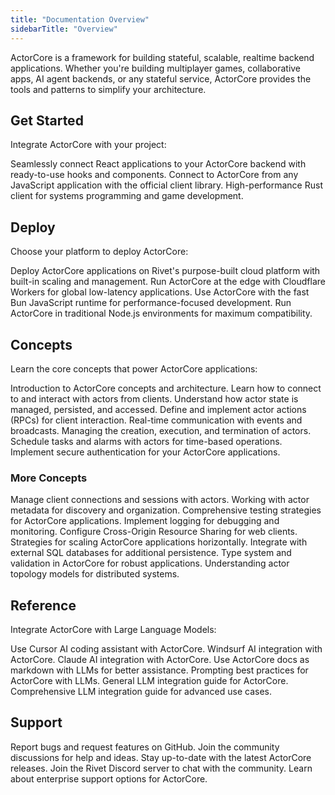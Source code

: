 ```yaml
---
title: "Documentation Overview"
sidebarTitle: "Overview"
---
```


ActorCore is a framework for building stateful, scalable, realtime backend applications. Whether you're building multiplayer games, collaborative apps, AI agent backends, or any stateful service, ActorCore provides the tools and patterns to simplify your architecture.

## Get Started

Integrate ActorCore with your project:

<CardGroup cols={2}>
  <Card title="React" icon="react" href="/frameworks/react">
    Seamlessly connect React applications to your ActorCore backend with ready-to-use hooks and components.
  </Card>
  <Card title="Node.js & Bun" icon="node-js" href="/clients/javascript">
    Connect to ActorCore from any JavaScript application with the official client library.
  </Card>
  <Card title="Rust" icon="rust" href="/clients/rust">
    High-performance Rust client for systems programming and game development.
  </Card>
</CardGroup>

## Deploy

Choose your platform to deploy ActorCore:

<CardGroup cols={2}>
  <Card title="Rivet" href="/platforms/rivet">
    Deploy ActorCore applications on Rivet's purpose-built cloud platform with built-in scaling and management.
  </Card>
  <Card title="Cloudflare Workers" href="/platforms/cloudflare-workers">
    Run ActorCore at the edge with Cloudflare Workers for global low-latency applications.
  </Card>
  <Card title="Bun" href="/platforms/bun">
    Use ActorCore with the fast Bun JavaScript runtime for performance-focused development.
  </Card>
  <Card title="Node.js" href="/platforms/nodejs">
    Run ActorCore in traditional Node.js environments for maximum compatibility.
  </Card>
</CardGroup>

## Concepts

Learn the core concepts that power ActorCore applications:

<CardGroup cols={2}>
  <Card title="Overview" icon="square-info" href="/concepts/overview">
    Introduction to ActorCore concepts and architecture.
  </Card>
  <Card title="Interacting with Actors" icon="square-code" href="/concepts/interacting-with-actors">
    Learn how to connect to and interact with actors from clients.
  </Card>
  <Card title="State" icon="floppy-disk" href="/concepts/state">
    Understand how actor state is managed, persisted, and accessed.
  </Card>
  <Card title="Actions" icon="bolt" href="/concepts/actions">
    Define and implement actor actions (RPCs) for client interaction.
  </Card>
  <Card title="Events" icon="tower-broadcast" href="/concepts/events">
    Real-time communication with events and broadcasts.
  </Card>
  <Card title="Lifecycle" icon="rotate" href="/concepts/lifecycle">
    Managing the creation, execution, and termination of actors.
  </Card>
  <Card title="Schedule" icon="clock" href="/concepts/schedule">
    Schedule tasks and alarms with actors for time-based operations.
  </Card>
  <Card title="Authentication" icon="fingerprint" href="/concepts/authentication">
    Implement secure authentication for your ActorCore applications.
  </Card>
</CardGroup>

### More Concepts

<CardGroup cols={2}>
  <Card title="Connections" icon="network-wired" href="/concepts/connections">
    Manage client connections and sessions with actors.
  </Card>
  <Card title="Metadata" icon="tag" href="/concepts/metadata">
    Working with actor metadata for discovery and organization.
  </Card>
  <Card title="Testing" icon="vial" href="/concepts/testing">
    Comprehensive testing strategies for ActorCore applications.
  </Card>
  <Card title="Logging" icon="file-lines" href="/concepts/logging">
    Implement logging for debugging and monitoring.
  </Card>
  <Card title="CORS" icon="globe" href="/concepts/cors">
    Configure Cross-Origin Resource Sharing for web clients.
  </Card>
  <Card title="Scaling" icon="arrow-up-right-dots" href="/concepts/scaling">
    Strategies for scaling ActorCore applications horizontally.
  </Card>
  <Card title="External SQL" icon="table" href="/concepts/external-sql">
    Integrate with external SQL databases for additional persistence.
  </Card>
  <Card title="Types" icon="code" href="/concepts/types">
    Type system and validation in ActorCore for robust applications.
  </Card>
  <Card title="Topology" icon="diagram-project" href="/concepts/topology">
    Understanding actor topology models for distributed systems.
  </Card>
</CardGroup>

## Reference

Integrate ActorCore with Large Language Models:

<CardGroup cols={2}>
  <Card title="Cursor" href="/llm/cursor">
    Use Cursor AI coding assistant with ActorCore.
  </Card>
  <Card title="Windsurf" href="/llm/windsurf">
    Windsurf AI integration with ActorCore.
  </Card>
  <Card title="Claude Code" href="/llm/claude">
    Claude AI integration with ActorCore.
  </Card>
  <Card title="Docs as Markdown" href="/llm/docs-as-markdown">
    Use ActorCore docs as markdown with LLMs for better assistance.
  </Card>
  <Card title="prompts.txt" href="/llm/prompt">
    Prompting best practices for ActorCore with LLMs.
  </Card>
  <Card title="llms.txt" href="/llms.txt">
    General LLM integration guide for ActorCore.
  </Card>
  <Card title="llms-full.txt Full" href="/llms-full.txt">
    Comprehensive LLM integration guide for advanced use cases.
  </Card>
</CardGroup>

## Support

<CardGroup cols={2}>
  <Card title="GitHub Issues" icon="bug" href="https://github.com/rivet-gg/actor-core/issues">
    Report bugs and request features on GitHub.
  </Card>
  <Card title="GitHub Discussions" icon="comments" href="https://github.com/rivet-gg/actor-core/discussions">
    Join the community discussions for help and ideas.
  </Card>
  <Card title="Changelog" icon="list-check" href="https://github.com/rivet-gg/actor-core/releases">
    Stay up-to-date with the latest ActorCore releases.
  </Card>
  <Card title="Discord" icon="discord" href="https://rivet.gg/discord">
    Join the Rivet Discord server to chat with the community.
  </Card>
  <Card title="Enterprise" icon="building" href="/support/enterprise">
    Learn about enterprise support options for ActorCore.
  </Card>
</CardGroup>

